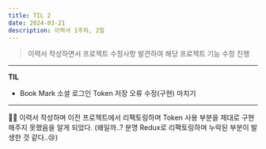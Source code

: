 ```yaml
---
title: TIL 2
date: 2024-03-21
description: 이력서 1주차, 2일
---
```


> 이력서 작성하면서 프로젝트 수정사항 발견하여 해당 프로젝트 기능 수정 진행

<hr />

**TIL**

- Book Mark 소셜 로그인 Token 저장 오류 수정(구현) 마치기

<hr />

👩‍💻 이력서 작성하며 이전 프로젝트에서 리팩토링하며 Token 사용 부분을 제대로 구현해주지 못했음을 알게 되었다.
(왜일까..? 분명 Redux로 리팩토링하며 누락된 부분이 발생한 것 같다..😢)
